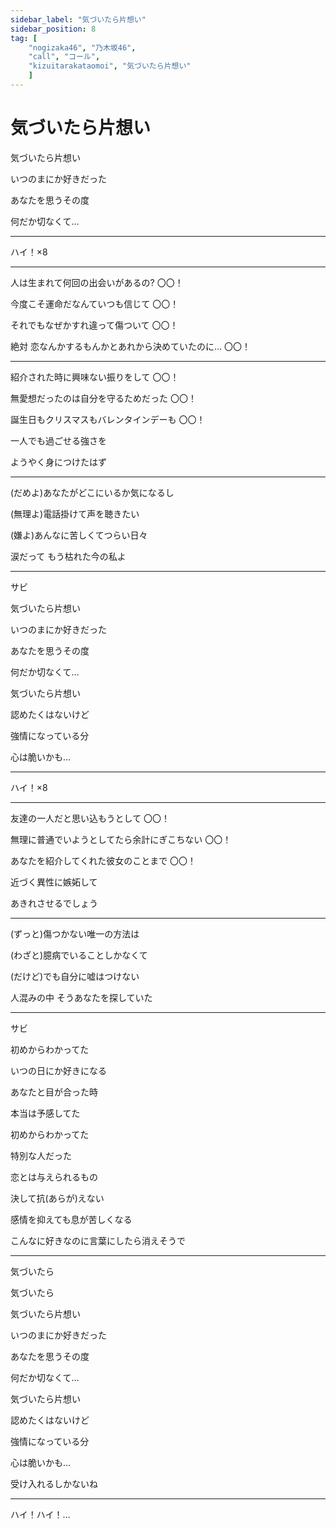 ```yaml
---
sidebar_label: "気づいたら片想い"
sidebar_position: 8
tag: [
    "nogizaka46", "乃木坂46",
    "call", "コール",
    "kizuitarakataomoi", "気づいたら片想い"
    ]
---
```



# 気づいたら片想い

気づいたら片想い

いつのまにか好きだった

あなたを思うその度

何だか切なくて…

---

<CallHighlight>ハイ！×8</CallHighlight>

---

人は生まれて何回の出会いがあるの?  <CallHighlight>〇〇！</CallHighlight>

今度こそ運命だなんていつも信じて  <CallHighlight>〇〇！</CallHighlight>

それでもなぜかすれ違って傷ついて  <CallHighlight>〇〇！</CallHighlight>

絶対 恋なんかするもんかとあれから決めていたのに…  <CallHighlight>〇〇！</CallHighlight>

---


紹介された時に興味ない振りをして  <CallHighlight>〇〇！</CallHighlight>

無愛想だったのは自分を守るためだった  <CallHighlight>〇〇！</CallHighlight>

誕生日もクリスマスもバレンタインデーも  <CallHighlight>〇〇！</CallHighlight>

一人でも過ごせる強さを

ようやく身につけたはず

---


(だめよ)あなたがどこにいるか気になるし

(無理よ)電話掛けて声を聴きたい

(嫌よ)あんなに苦しくてつらい日々

涙だって もう枯れた今の私よ

---

サビ

気づいたら片想い

いつのまにか好きだった

あなたを思うその度

何だか切なくて…

気づいたら片想い

認めたくはないけど

強情になっている分

心は脆いかも…

---

<CallHighlight>ハイ！×8</CallHighlight>

---


友達の一人だと思い込もうとして  <CallHighlight>〇〇！</CallHighlight>

無理に普通でいようとしてたら余計にぎこちない  <CallHighlight>〇〇！</CallHighlight>

あなたを紹介してくれた彼女のことまで  <CallHighlight>〇〇！</CallHighlight>

近づく異性に嫉妬して

あきれさせるでしょう

---


(ずっと)傷つかない唯一の方法は

(わざと)臆病でいることしかなくて

(だけど)でも自分に嘘はつけない

人混みの中 そうあなたを探していた

---


サビ

初めからわかってた

いつの日にか好きになる

あなたと目が合った時

本当は予感してた

初めからわかってた

特別な人だった

恋とは与えられるもの

決して抗(あらが)えない

感情を抑えても息が苦しくなる

こんなに好きなのに言葉にしたら消えそうで

---

気づいたら

気づいたら

気づいたら片想い

いつのまにか好きだった

あなたを思うその度

何だか切なくて…

気づいたら片想い

認めたくはないけど

強情になっている分

心は脆いかも…

受け入れるしかないね

---

<CallHighlight>ハイ！ハイ！…</CallHighlight>